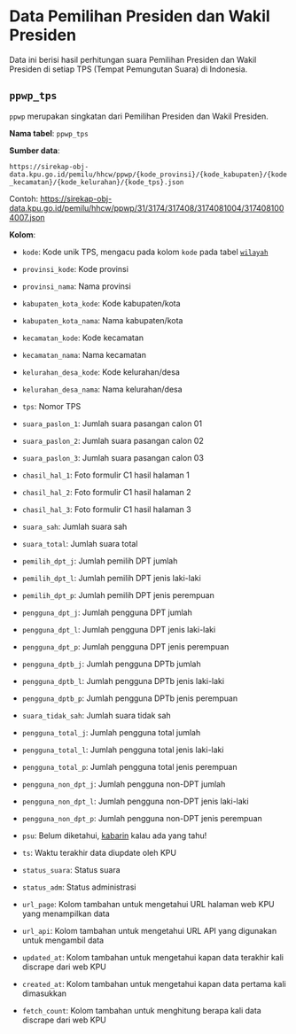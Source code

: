 # Data Pemilihan Presiden dan Wakil Presiden

Data ini berisi hasil perhitungan suara Pemilihan Presiden dan Wakil Presiden di
setiap TPS (Tempat Pemungutan Suara) di Indonesia.

## `ppwp_tps`

`ppwp` merupakan singkatan dari Pemilihan Presiden dan Wakil Presiden.

**Nama tabel**: `ppwp_tps`

**Sumber data**:

`https://sirekap-obj-data.kpu.go.id/pemilu/hhcw/ppwp/{kode_provinsi}/{kode_kabupaten}/{kode_kecamatan}/{kode_kelurahan}/{kode_tps}.json`

Contoh:
https://sirekap-obj-data.kpu.go.id/pemilu/hhcw/ppwp/31/3174/317408/3174081004/3174081004007.json

**Kolom**:

- `kode`: Kode unik TPS, mengacu pada kolom `kode` pada tabel
  [`wilayah`](/data-pendukung#wilayah)
- `provinsi_kode`: Kode provinsi
- `provinsi_nama`: Nama provinsi
- `kabupaten_kota_kode`: Kode kabupaten/kota
- `kabupaten_kota_nama`: Nama kabupaten/kota
- `kecamatan_kode`: Kode kecamatan
- `kecamatan_nama`: Nama kecamatan
- `kelurahan_desa_kode`: Kode kelurahan/desa
- `kelurahan_desa_nama`: Nama kelurahan/desa
- `tps`: Nomor TPS

- `suara_paslon_1`: Jumlah suara pasangan calon 01
- `suara_paslon_2`: Jumlah suara pasangan calon 02
- `suara_paslon_3`: Jumlah suara pasangan calon 03

- `chasil_hal_1`: Foto formulir C1 hasil halaman 1
- `chasil_hal_2`: Foto formulir C1 hasil halaman 2
- `chasil_hal_3`: Foto formulir C1 hasil halaman 3

- `suara_sah`: Jumlah suara sah
- `suara_total`: Jumlah suara total
- `pemilih_dpt_j`: Jumlah pemilih DPT jumlah
- `pemilih_dpt_l`: Jumlah pemilih DPT jenis laki-laki
- `pemilih_dpt_p`: Jumlah pemilih DPT jenis perempuan
- `pengguna_dpt_j`: Jumlah pengguna DPT jumlah
- `pengguna_dpt_l`: Jumlah pengguna DPT jenis laki-laki
- `pengguna_dpt_p`: Jumlah pengguna DPT jenis perempuan
- `pengguna_dptb_j`: Jumlah pengguna DPTb jumlah
- `pengguna_dptb_l`: Jumlah pengguna DPTb jenis laki-laki
- `pengguna_dptb_p`: Jumlah pengguna DPTb jenis perempuan
- `suara_tidak_sah`: Jumlah suara tidak sah
- `pengguna_total_j`: Jumlah pengguna total jumlah
- `pengguna_total_l`: Jumlah pengguna total jenis laki-laki
- `pengguna_total_p`: Jumlah pengguna total jenis perempuan
- `pengguna_non_dpt_j`: Jumlah pengguna non-DPT jumlah
- `pengguna_non_dpt_l`: Jumlah pengguna non-DPT jenis laki-laki
- `pengguna_non_dpt_p`: Jumlah pengguna non-DPT jenis perempuan
- `psu`: Belum diketahui, [kabarin](https://twitter.com/zakiego) kalau ada yang
  tahu!
- `ts`: Waktu terakhir data diupdate oleh KPU
- `status_suara`: Status suara
- `status_adm`: Status administrasi
- `url_page`: Kolom tambahan untuk mengetahui URL halaman web KPU yang
  menampilkan data
- `url_api`: Kolom tambahan untuk mengetahui URL API yang digunakan untuk
  mengambil data
- `updated_at`: Kolom tambahan untuk mengetahui kapan data terakhir kali
  discrape dari web KPU
- `created_at`: Kolom tambahan untuk mengetahui kapan data pertama kali
  dimasukkan
- `fetch_count`: Kolom tambahan untuk menghitung berapa kali data discrape dari
  web KPU

